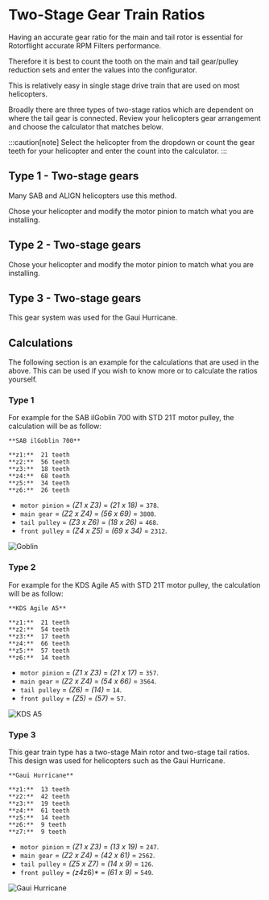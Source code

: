 
# Two-Stage Gear Train Ratios

Having an accurate gear ratio for the main and tail rotor is essential for Rotorflight accurate RPM Filters performance.

Therefore it is best to count the tooth on the main and tail gear/pulley reduction sets and enter the values into the configurator.

This is relatively easy in single stage drive train that are used on most helicopters.

Broadly there are three types of two-stage ratios which are dependent on where the tail gear is connected. Review your helicopters gear arrangement and choose the calculator that matches below. 

:::caution[note]
Select the helicopter from the dropdown or count the gear teeth for your helicopter and enter the count into the calculator. 
::: 

## Type 1 - Two-stage gears

Many SAB and ALIGN helicopters use this method.

Chose your helicopter and modify the motor pinion to match what you are installing.
<Gears />

## Type 2 - Two-stage gears

Chose your helicopter and modify the motor pinion to match what you are installing.
<Gears2 />

## Type 3 - Two-stage gears
This gear system was used for the Gaui Hurricane. 
<Gears3 />

## Calculations
The following section is an example for the calculations that are used in the above. This can be used if you wish to know more or to calculate the ratios yourself.

### Type 1
For example for the SAB ilGoblin 700 with STD 21T motor pulley, the calculation will be as follow:

    **SAB ilGoblin 700** 

    **z1:**  21 teeth  
    **z2:**  56 teeth  
    **z3:**  18 teeth  
    **z4:**  68 teeth  
    **z5:**  34 teeth  
    **z6:**  26 teeth  

* `motor pinion` = *(Z1 x Z3)* = *(21 x 18)* = `378`.
* `main gear` = *(Z2 x Z4)* = *(56 x 69)* = `3808`.
* `tail pulley` = *(Z3 x Z6)* = *(18 x 26)* = `468`.
* `front pulley` = *(Z4 x Z5)* = *(69 x 34)* = `2312`.

<img src={Goblin} alt="Goblin"/>

### Type 2

For example for the KDS Agile A5 with STD 21T motor pulley, the calculation will be as follow:

    **KDS Agile A5** 

    **z1:**  21 teeth  
    **z2:**  54 teeth  
    **z3:**  17 teeth  
    **z4:**  66 teeth  
    **z5:**  57 teeth  
    **z6:**  14 teeth  

* `motor pinion` = *(Z1 x Z3)* = *(21 x 17)* = `357`.
* `main gear` = *(Z2 x Z4)* = *(54 x 66)* = `3564`.
* `tail pulley` = *(Z6)* = *(14)* = `14`.
* `front pulley` = *(Z5)* = *(57)* = `57`.

<img src={KDS} alt="KDS A5"/>

### Type 3

This gear train type has a two-stage Main rotor and two-stage tail ratios. This design was used for helicopters such as the Gaui Hurricane.

    **Gaui Hurricane**

    **z1:**  13 teeth  
    **z2:**  42 teeth  
    **z3:**  19 teeth  
    **z4:**  61 teeth  
    **z5:**  14 teeth  
    **z6:**  9 teeth  
    **z7:**  9 teeth  

* `motor pinion` = *(Z1 x Z3)* = *(13 x 19)* = `247`.
* `main gear` = *(Z2 x Z4)* = *(42 x 61)* = `2562`.
* `tail pulley` = *(Z5 x Z7)* = *(14 x 9)* = `126`.
* `front pulley` = *(z4*z6)* = *(61 x 9)* = `549`.

<img src={Hurricane} alt="Gaui Hurricane"/>
